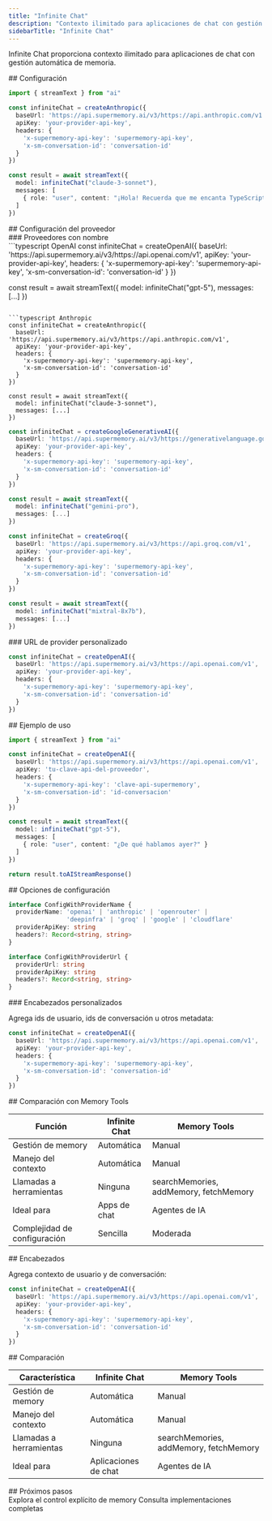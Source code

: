 ```yaml
---
title: "Infinite Chat"
description: "Contexto ilimitado para aplicaciones de chat con gestión automática de memoria"
sidebarTitle: "Infinite Chat"
---
```


Infinite Chat proporciona contexto ilimitado para aplicaciones de chat con gestión automática de memoria.

<div id="setup">
  ## Configuración
</div>

```typescript
import { streamText } from "ai"

const infiniteChat = createAnthropic({
  baseUrl: 'https://api.supermemory.ai/v3/https://api.anthropic.com/v1',
  apiKey: 'your-provider-api-key',
  headers: {
    'x-supermemory-api-key': 'supermemory-api-key',
    'x-sm-conversation-id': 'conversation-id'
  }
})

const result = await streamText({
  model: infiniteChat("claude-3-sonnet"),
  messages: [
    { role: "user", content: "¡Hola! Recuerda que me encanta TypeScript." }
  ]
})
```

<div id="provider-configuration">
  ## Configuración del proveedor
</div>

<div id="named-providers">
  ### Proveedores con nombre
</div>

<CodeGroup>
  ```typescript OpenAI
  const infiniteChat = createOpenAI({
    baseUrl: 'https://api.supermemory.ai/v3/https://api.openai.com/v1',
    apiKey: 'your-provider-api-key',
    headers: {
      'x-supermemory-api-key': 'supermemory-api-key',
      'x-sm-conversation-id': 'conversation-id'
    }
  })

  const result = await streamText({
    model: infiniteChat("gpt-5"),
    messages: [...]
  })
  ```

  ```typescript Anthropic
  const infiniteChat = createAnthropic({
    baseUrl: 'https://api.supermemory.ai/v3/https://api.anthropic.com/v1',
    apiKey: 'your-provider-api-key',
    headers: {
      'x-supermemory-api-key': 'supermemory-api-key',
      'x-sm-conversation-id': 'conversation-id'
    }
  })

  const result = await streamText({
    model: infiniteChat("claude-3-sonnet"),
    messages: [...]
  })
  ```

  ```typescript Google
  const infiniteChat = createGoogleGenerativeAI({
    baseUrl: 'https://api.supermemory.ai/v3/https://generativelanguage.googleapis.com/v1beta',
    apiKey: 'your-provider-api-key',
    headers: {
      'x-supermemory-api-key': 'supermemory-api-key',
      'x-sm-conversation-id': 'conversation-id'
    }
  })

  const result = await streamText({
    model: infiniteChat("gemini-pro"),
    messages: [...]
  })
  ```

  ```typescript Groq
  const infiniteChat = createGroq({
    baseUrl: 'https://api.supermemory.ai/v3/https://api.groq.com/v1',
    apiKey: 'your-provider-api-key',
    headers: {
      'x-supermemory-api-key': 'supermemory-api-key',
      'x-sm-conversation-id': 'conversation-id'
    }
  })

  const result = await streamText({
    model: infiniteChat("mixtral-8x7b"),
    messages: [...]
  })
  ```
</CodeGroup>

<div id="custom-provider-url">
  ### URL de provider personalizado
</div>

```typescript
const infiniteChat = createOpenAI({
  baseUrl: 'https://api.supermemory.ai/v3/https://api.openai.com/v1',
  apiKey: 'your-provider-api-key',
  headers: {
    'x-supermemory-api-key': 'supermemory-api-key',
    'x-sm-conversation-id': 'conversation-id'
  }
})
```

<div id="example-usage">
  ## Ejemplo de uso
</div>

```typescript
import { streamText } from "ai"

const infiniteChat = createOpenAI({
  baseUrl: 'https://api.supermemory.ai/v3/https://api.openai.com/v1',
  apiKey: 'tu-clave-api-del-proveedor',
  headers: {
    'x-supermemory-api-key': 'clave-api-supermemory',
    'x-sm-conversation-id': 'id-conversacion'
  }
})

const result = await streamText({
  model: infiniteChat("gpt-5"),
  messages: [
    { role: "user", content: "¿De qué hablamos ayer?" }
  ]
})

return result.toAIStreamResponse()
```

<div id="configuration-options">
  ## Opciones de configuración
</div>

```typescript
interface ConfigWithProviderName {
  providerName: 'openai' | 'anthropic' | 'openrouter' |
                'deepinfra' | 'groq' | 'google' | 'cloudflare'
  providerApiKey: string
  headers?: Record<string, string>
}

interface ConfigWithProviderUrl {
  providerUrl: string
  providerApiKey: string
  headers?: Record<string, string>
}
```

<div id="custom-headers">
  ### Encabezados personalizados
</div>

Agrega ids de usuario, ids de conversación u otros metadata:

```typescript
const infiniteChat = createOpenAI({
  baseUrl: 'https://api.supermemory.ai/v3/https://api.openai.com/v1',
  apiKey: 'your-provider-api-key',
  headers: {
    'x-supermemory-api-key': 'supermemory-api-key',
    'x-sm-conversation-id': 'conversation-id'
  }
})
```

<div id="comparison-with-memory-tools">
  ## Comparación con Memory Tools
</div>

| Función | Infinite Chat | Memory Tools |
|---------|--------------|--------------|
| Gestión de memory | Automática | Manual |
| Manejo del contexto | Automática | Manual |
| Llamadas a herramientas | Ninguna | searchMemories, addMemory, fetchMemory |
| Ideal para | Apps de chat | Agentes de IA |
| Complejidad de configuración | Sencilla | Moderada |

<div id="headers">
  ## Encabezados
</div>

Agrega contexto de usuario y de conversación:

```typescript
const infiniteChat = createOpenAI({
  baseUrl: 'https://api.supermemory.ai/v3/https://api.openai.com/v1',
  apiKey: 'your-provider-api-key',
  headers: {
    'x-supermemory-api-key': 'supermemory-api-key',
    'x-sm-conversation-id': 'conversation-id'
  }
})
```

<div id="comparison">
  ## Comparación
</div>

| Característica | Infinite Chat | Memory Tools |
|---------|--------------|-------------|
| Gestión de memory | Automática | Manual |
| Manejo del contexto | Automática | Manual |
| Llamadas a herramientas | Ninguna | searchMemories, addMemory, fetchMemory |
| Ideal para | Aplicaciones de chat | Agentes de IA |

<div id="next-steps">
  ## Próximos pasos
</div>

<CardGroup cols={2}>
  <Card title="Memory Tools" icon="wrench" href="/es/ai-sdk/memory-tools">
    Explora el control explícito de memory
  </Card>

  <Card title="Examples" icon="code" href="/es/cookbook/ai-sdk-integration">
    Consulta implementaciones completas
  </Card>
</CardGroup>